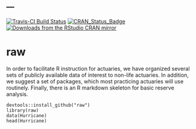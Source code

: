 ---
---

[![Travis-CI Build Status](https://travis-ci.org/PirateGrunt/raw_package.svg?branch=master)](https://travis-ci.org/PirateGrunt/raw_package)
[![CRAN_Status_Badge](http://www.r-pkg.org/badges/version/raw)](https://cran.r-project.org/package=raw)
[![Downloads from the RStudio CRAN mirror](http://cranlogs.r-pkg.org/badges/grand-total/raw)](https://cran.r-project.org/package=raw)

# raw
 
In order to facilitate R instruction for actuaries, we have organized several sets of publicly available data of interest to non-life actuaries. In addition, we suggest a set of packages, which most practicing actuaries will use routinely. Finally, there is an R markdown skeleton for basic reserve analysis.

```
devtools::install_github("raw")
library(raw)
data(Hurricane)
head(Hurricane)
```
